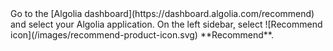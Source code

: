 <Steps>
  <Step title="Select your Algolia application">
    Go to the [Algolia dashboard](https://dashboard.algolia.com/recommend) and select your Algolia application.
  </Step>
  <Step title="Select Recommend">
    On the left sidebar, select ![Recommend icon](/images/recommend-product-icon.svg) **Recommend**.
  </Step>
</Steps>